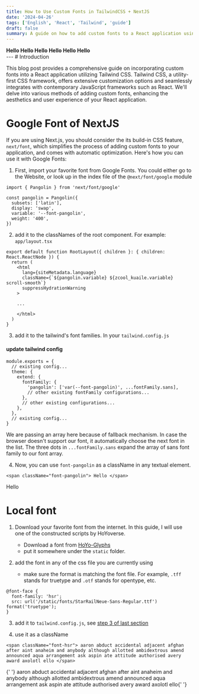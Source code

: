 ```yaml
---
title: How to Use Custom Fonts in TailwindCSS + NextJS
date: '2024-04-26'
tags: ['English', 'React', 'Tailwind', 'guide']
draft: false
summary: A guide on how to add custom fonts to a React application using Tailwind CSS.
---
```


<div className="grid grid-cols-3 gap-3">
  <b className="font-mono text-4xl"> Hello </b>
  <b className="font-zzz text-4xl"> Hello </b>
  <b className="font-zzz2 text-4xl"> Hello </b>
  <b className="font-starrail text-4xl"> Hello </b>
  <b className="font-teyvat text-4xl"> Hello </b>
  <b className="font-fontaine text-4xl"> Hello </b>
</div>
--- # Introduction

This blog post provides a comprehensive guide on incorporating custom fonts into a React application utilizing Tailwind CSS.
Tailwind CSS, a utility-first CSS framework, offers extensive customization options and seamlessly integrates with contemporary JavaScript frameworks such as React.
We'll delve into various methods of adding custom fonts, enhancing the aesthetics and user experience of your React application.

# Google Font of NextJS

If you are using Next.js, you should consider the its build-in CSS feature, `next/font`, which simplifies the process of adding custom fonts to your application, and comes with automatic optimization.
Here's how you can use it with Google Fonts:

1. First, import your favorite font from Google Fonts. You could either go to the Website, or look up in the index file of the `@next/font/google` module

```
import { Pangolin } from 'next/font/google'

const pangolin = Pangolin({
  subsets: ['latin'],
  display: 'swap',
  variable: '--font-pangolin',
  weight: '400',
})

```

2. add it to the classNames of the root component. For example: `app/layout.tsx`

```
export default function RootLayout({ children }: { children: React.ReactNode }) {
  return (
    <html
      lang={siteMetadata.language}
      className={`${pangolin.variable} ${zcool_kuaile.variable} scroll-smooth`}
      suppressHydrationWarning
    >

    ...

    </html>
  )
}
```

3. add it to the tailwind's font families. In your `tailwind.config.js`

#### update tailwind config

```
module.exports = {
  // existing config...
  theme: {
    extend: {
      fontFamily: {
        'pangolin': ['var(--font-pangolin)', ...fontFamily.sans],
        // other existing fontFamily configurations...
      },
      // other existing configurations...
    },
  },
  // existing config...
}
```

We are passing an array here because of fallback mechanism. In case the browser doesn't support our font, it automatically choose the next font in the list.
The three dots in `...fontFamily.sans` expand the array of sans font family to our font array.

4. Now, you can use `font-pangolin` as a className in any textual element.

```
<span className="font-pangolin"> Hello </span>
```

<span className="font-sans"> Hello </span>

# Local font

1. Download your favorite font from the internet. In this guide, I will use one of the constructed scripts by HoYoverse.

   - Download a font from [HoYo-Glyphs](https://github.com/SpeedyOrc-C/HoYo-Glyphs)
   - put it somewhere under the `static` folder.

2. add the font in any of the css file you are currently using
   - make sure the format is matching the font file. For example, `.tff` stands for truetype and `.otf` stands for opentype, etc.

```
@font-face {
  font-family: 'hsr';
  src: url('/static/fonts/StarRailNeue-Sans-Regular.ttf') format('truetype');
}
```

3. add it to `tailwind.config.js`, see [step 3 of last section](#update-tailwind-config)

4. use it as a className

```
<span className="font-hsr"> aaron abduct accidental adjacent afghan after aint anaheim and anybody although allotted ambidextrous amend announced aqua arrangement ask aspin ate attitude authorised avery award axolotl ello </span>
```

<span className="font-starrail">
  {' '}
  aaron abduct accidental adjacent afghan after aint anaheim and anybody although allotted ambidextrous
  amend announced aqua arrangement ask aspin ate attitude authorised avery award axolotl ello{' '}
</span>
